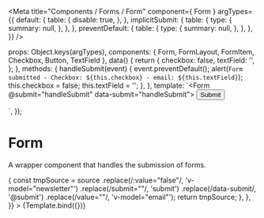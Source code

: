 

<Meta
  title="Components / Forms / Form"
  component={ Form }
  argTypes={{
    default: {
      table: {
        disable: true,
      },
    },
    implicitSubmit: {
      table: {
        type: {
          summary: null,
        },
      },
    },
    preventDefault: {
      table: {
        type: {
          summary: null,
        },
      },
    },
  }}
/>

  props: Object.keys(argTypes),
  components: { Form, FormLayout, FormItem, Checkbox, Button, TextField },
  data() {
    return {
      checkbox: false,
      textField: '',
    };
  },
  methods: {
    handleSubmit(event) {
      event.preventDefault();
      alert(`Form submitted - Checkbox: ${this.checkbox} - email: ${this.textField}`);
      this.checkbox = false;
      this.textField = '';
    },
  },
  template: `<Form @submit="handleSubmit" data-submit="handleSubmit">
    <FormLayout>
      <FormItem>
        <Checkbox id="signUpCheckbox" v-model="checkbox">
          <template slot="label">Sign up for the Polaris newsletter</template>
        </Checkbox>
      </FormItem>
      <FormItem>
        <TextField v-model="textField" type="email" autoComplete="email">
          <template slot="label">Email</template>
          <template slot="help-text">
            <span>
              We'll use this email address to inform you on future changes to
              Polaris.
            </span>
          </template>
        </TextField>
      </FormItem>
      <FormItem>
        <Button submit>Submit</Button>
      </FormItem>
    </FormLayout>
  </Form>`,
});

# Form

A wrapper component that handles the submission of forms.

<Canvas>
  <Story
    name="Form"
    height="200px"
    parameters={{
      docs: {
        transformSource: (source) => {
          const tmpSource = source
            .replace(/:value="false"/, 'v-model="newsletter"')
            .replace(/submit=""/, 'submit')
            .replace(/data-submit/, '@submit')
            .replace(/value=""/, 'v-model="email"');
          return tmpSource;
        },
      },
    }}
  >
    {Template.bind({})}
  </Story>
</Canvas>

<ArgsTable story="Form"/>
